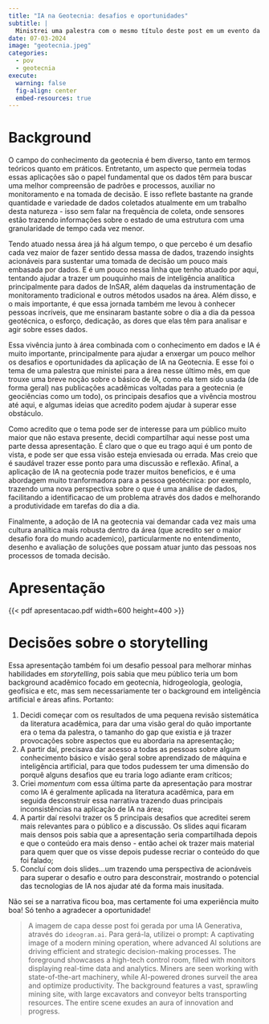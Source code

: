 ```yaml
---
title: "IA na Geotecnia: desafios e oportunidades"
subtitle: |
  Ministrei uma palestra com o mesmo título deste post em um evento da área de Geotecnia, e achei tanto a discussão muito produtiva quanto as perspectivas de IA para a área. Como acredito que o tema é de interesse para um público maior do que aquele que estava no evento, resolvi colocar a parte da apresentação que posso compartilhar aqui.
date: 07-03-2024
image: "geotecnia.jpeg"
categories:
  - pov
  - geotecnia
execute:
  warning: false
  fig-align: center
  embed-resources: true
---
```


# Background

O campo do conhecimento da geotecnia é bem diverso, tanto em termos teóricos quanto em práticos. Entretanto, um aspecto que permeia todas essas aplicações são o papel fundamental que os dados têm para buscar uma melhor compreensão de  padrões e processos, auxiliar no monitoramento e na tomada de decisão. E isso reflete bastante na grande quantidade e variedade de dados coletados atualmente em um trabalho desta natureza - isso sem falar na frequência de coleta, onde sensores estão trazendo informações sobre o estado de uma estrutura com uma granularidade de tempo cada vez menor.

Tendo atuado nessa área já há algum tempo, o que percebo é um desafio cada vez maior de fazer sentido dessa massa de dados, trazendo insights acionáveis para sustentar uma tomada de decisão um pouco mais embasada por dados. E é um pouco nessa linha que tenho atuado por aqui, tentando ajudar a trazer um pouquinho mais de inteligência analítica principalmente para dados de InSAR, além daquelas da instrumentação de monitoramento tradicional e outros métodos usados na área. Além disso, e o mais importante, é que essa jornada também me levou à conhecer pessoas incríveis, que me ensinaram bastante sobre o dia a dia da pessoa geotécnica, o esforço, dedicação, as dores que elas têm para analisar e agir sobre esses dados.

Essa vivência junto à área combinada com o conhecimento em dados e IA é muito importante, principalmente para ajudar a enxergar um pouco melhor os desafios e oportunidades da aplicação de IA na Geotecnia. E esse foi o tema de uma palestra que ministei para a área nesse último mês, em que trouxe uma breve noção sobre o básico de IA, como ela tem sido usada (de forma geral) nas publicações acadêmicas voltadas para a geotecnia (e geociências como um todo), os principais desafios que a vivência mostrou até aqui, e algumas ideias que acredito podem ajudar à superar esse obstáculo. 

Como acredito que o tema pode ser de interesse para um público muito maior que não estava presente, decidi compartilhar aqui nesse post uma parte dessa apresentação. É claro que o que eu trago aqui é um ponto de vista, e pode ser que essa visão esteja enviesada ou errada. Mas creio que é saudável trazer esse ponto para uma discussão e reflexão. Afinal, a aplicação de IA na geotecnia pode trazer muitos beneficios, e é uma abordagem muito tranformadora para a pessoa geotécnica: por exemplo, trazendo uma nova perspectiva sobre o que é uma análise de dados, facilitando a identificacao de um problema através dos dados e melhorando a produtividade em tarefas do dia a dia.

Finalmente, a adoção de IA na geotecnia vai demandar cada vez mais uma cultura analítica mais robusta dentro da área (que acredito ser o maior desafio fora do mundo academico), particularmente no entendimento, desenho e avaliação de soluções que possam atuar junto das pessoas nos processos de tomada decisão.

# Apresentação

{{< pdf apresentacao.pdf width=600 height=400 >}}

# Decisões sobre o storytelling

Essa apresentação também foi um desafio pessoal para melhorar minhas habilidades em _storytelling_, pois sabia que meu público teria um bom background acadêmico focado em geotecnia, hidrogeologia, geologia, geofísica e etc, mas sem necessariamente ter o background em inteligência artificial e áreas afins. Portanto:

1. Decidi começar com os resultados de uma pequena revisão sistemática da literatura acadêmica, para dar uma visão geral do quão importante era o tema da palestra, o tamanho do gap que existia e já trazer provocações sobre aspectos que eu abordaria na apresentação;  
2. A partir daí, precisava dar acesso a todas as pessoas sobre algum conhecimento básico e visão geral sobre aprendizado de máquina e inteligência artificial, para que todos pudessem ter uma dimensão do porquê alguns desafios que eu traria logo adiante eram críticos;  
3. Criei _momentum_ com essa última parte da apresentação para mostrar como IA é geralmente aplicada na literatura acadêmica, para em seguida desconstruir essa narrativa trazendo duas principais inconsistências na aplicação de IA na área;  
4. A partir daí resolvi trazer os 5 principais desafios que acreditei serem mais relevantes para o público e a discussão. Os slides aqui ficaram mais densos pois sabia que a apresentação seria compartilhada depois e que o conteúdo era mais denso - então achei ok trazer mais material para quem quer que os visse depois pudesse recriar o conteúdo do que foi falado;  
5. Concluí com dois slides...um trazendo uma perspectiva de acionáveis para superar o desafio e outro para desconstrair, mostrando o potencial das tecnologias de IA nos ajudar até da forma mais inusitada.  

Não sei se a narrativa ficou boa, mas certamente foi uma experiência muito boa! Só tenho a agradecer a oportunidade!

> A imagem de capa desse post foi gerada por uma IA Generativa, através do `ideogram.ai`. Para gerá-la, utilizei o prompt: A captivating image of a modern mining operation, where advanced AI solutions are driving efficient and strategic decision-making processes. The foreground showcases a high-tech control room, filled with monitors displaying real-time data and analytics. Miners are seen working with state-of-the-art machinery, while AI-powered drones surveil the area and optimize productivity. The background features a vast, sprawling mining site, with large excavators and conveyor belts transporting resources. The entire scene exudes an aura of innovation and progress.

